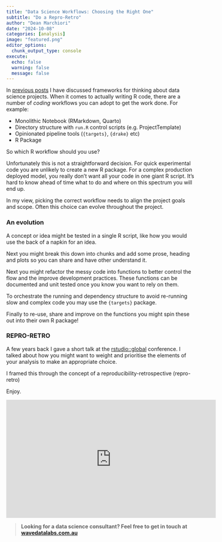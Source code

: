 ```yaml
---
title: "Data Science Workflows: Choosing the Right One"  
subtitle: "Do a Repro-Retro"
author: "Dean Marchiori"
date: "2024-10-08"
categories: [analysis]
image: "featured.png"
editor_options: 
  chunk_output_type: console
execute: 
  echo: false
  warning: false 
  message: false
---  
```


In [previous posts](https://www.deanmarchiori.com/posts/) I have discussed frameworks for thinking about data science
projects. When it comes to actually writing R code, there are a number of
*coding* workflows you can adopt to get the work done. For example: 

- Monolithic Notebook (RMarkdown, Quarto)
- Directory structure with `run.R` control scripts (e.g. ProjectTemplate)
- Opinionated pipeline tools (`{targets}`, `{drake}` etc)  
- R Package  

So which R workflow should you use?  

Unfortunately this is not a straightforward decision. For quick experimental
code you are unlikely to create a new R package. For a complex production
deployed model, you really don't want all your code in one giant R script. It's 
hard to know ahead of time what to do and where on this spectrum you will end up. 

In my view, picking the correct workflow needs to align the project goals and scope. Often this
choice can evolve throughout the project.  

### An evolution  

A concept or idea might be tested in a single R script, like how you would use the 
back of a napkin for an idea.   

Next you might break this down into chunks and add some prose, heading and plots so
you can share and have other understand it.   

Next you might refactor the messy
code into functions to better control the flow and the improve development
practices. These functions can be documented and unit tested once you know you
want to rely on them.   

To orchestrate the running and dependency structure to 
avoid re-running slow and complex code you may use the `{targets}` package.   

Finally to re-use, share and improve on the functions you might spin these
out into their own R package!   

### REPRO-RETRO 

A few years back I gave a short talk at the [rstudio::global](https://posit.co/blog/rstudio-global-2021/) conference. I talked about how you might want to weight and prioritise the elements of your analysis to make an appropriate choice. 

I framed this through the concept of a reproducibility-retrospective (repro-retro)

Enjoy. 

<iframe width="560" height="315" src="https://www.youtube.com/embed/4T8gz9AmNOA?si=8rGopHO-9r0iwh_M" title="YouTube video player" frameborder="0" allow="accelerometer; autoplay; clipboard-write; encrypted-media; gyroscope; picture-in-picture; web-share" referrerpolicy="strict-origin-when-cross-origin" allowfullscreen></iframe>  

> **Looking for a data science consultant? Feel free to get in touch at [wavedatalabs.com.au](https://www.wavedatalabs.com.au/)**